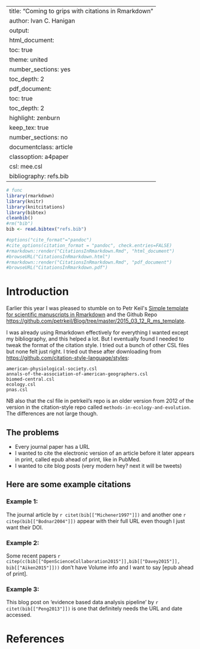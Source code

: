 
---
title: "Coming to grips with citations in Rmarkdown"
author: Ivan C. Hanigan
output:
  html_document:
    toc: true
    theme: united
    number_sections: yes    
    toc_depth: 2
  pdf_document:
    toc: true
    toc_depth: 2
    highlight: zenburn
    keep_tex: true
    number_sections: no        
documentclass: article
classoption: a4paper
csl: mee.csl
bibliography: refs.bib
---

```r

# func
library(rmarkdown)
library(knitr)
library(knitcitations)
library(bibtex)
cleanbib()
#rm("bib")
bib <- read.bibtex("refs.bib")

#options("cite_format"="pandoc")
#cite_options(citation_format = "pandoc", check.entries=FALSE)
#rmarkdown::render("CitationsInRmarkdown.Rmd", "html_document")
#browseURL("CitationsInRmarkdown.html")  
#rmarkdown::render("CitationsInRmarkdown.Rmd", "pdf_document")
#browseURL("CitationsInRmarkdown.pdf")

```



# Introduction
Earlier this year I was pleased to stumble on to Petr Keil\'s [Simple
template for scientific manuscripts in
Rmarkdown](http://www.petrkeil.com/?p=2401) and the Github Repo
[https://github.com/petrkeil/Blog/tree/master/2015_03_12_R_ms_template](https://github.com/petrkeil/Blog/tree/master/2015_03_12_R_ms_template).
  

I was already using Rmarkdown effectively for everything I wanted
except my bibliography, and this helped a lot.  But I eventually
found I needed to tweak the format of the citation style.  I tried
out a bunch of other CSL files but none felt just right.  I tried out
these after downloading from [https://github.com/citation-style-language/styles](https://github.com/citation-style-language/styles):
  
```
american-physiological-society.csl
annals-of-the-association-of-american-geographers.csl
biomed-central.csl
ecology.csl
pnas.csl
```

NB also that the csl file in petrkeil's repo is an older version from 2012 of the version in the citation-style repo called `methods-in-ecology-and-evolution`.  The differences are not large though.
  
## The problems
  
- Every journal paper has a URL 
- I wanted to cite the electronic version of an article before it later appears in print, called epub ahead of print, like in PubMed.
- I wanted to cite blog posts (very modern hey? next it will be tweets)
  
## Here are some example citations
  
### Example 1:

The journal article by `r citet(bib[["Michener1997"]])` and another one `r citep(bib[["Bodnar2004"]])` appear with their full URL even though I just want their DOI.

### Example 2:

Some recent papers `r citep(c(bib[["OpenScienceCollaboration2015"]],bib[["Davey2015"]], bib[["Aiken2015"]]))` don't have Volume info and I want to say [epub ahead of print].

### Example 3:

This blog post on 'evidence based data analysis pipeline' by `r citet(bib[["Peng2013"]])` is one that definitely needs the URL and date accessed.      


# References
